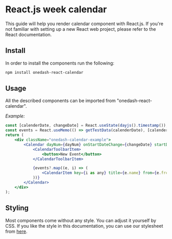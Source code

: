 
<Meta title="Overview/Getting Started" />

# React.js week calendar

This guide will help you render calendar component with React.js.
If you're not familiar with setting up a new React web project, please refer to the React documentation.

## Install

In order to install the components run the following:

```bash
npm install onedash-react-calendar
```

## Usage

All the described components can be imported from "onedash-react-calendar".

_Example:_

```jsx
const [calenderDate, changeDate] = React.useState(dayjs().timestamp());
const events = React.useMemo(() => getTestData(calenderDate), [calenderDate]);
return (
	<div className="onedash-calendar-example">
		<Calendar dayNum={dayNum} onStartDateChange={changeDate} startDate={calenderDate} hourFrom={hourFrom} hourTo={hourTo}>
			<CalendarToolbarItem>
				<button>New Event</button>
			</CalendarToolbarItem>

			{events?.map((e, i) => (
				<CalendarItem key={i as any} title={e.name} from={e.from} to={e.to} className="event" />
			))}
		</Calendar>
	</div>
);
```

## Styling

Most components come without any style. You can adjust it yourself by CSS. If you like the style in this documentation, you can use our stylesheet from [here](https://github.com/OneDash-DE/onedash-react-calendar/blob/main/src/components/stories/calendar.sass).
